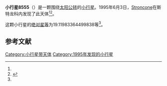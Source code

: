 {{Infobox planet
| bgcolour = #FFFFC0
| name = 8555 Mirimao
| symbol = 
| image = 
| caption = 
| discovery = yes
| discovery_ref = 
| discoverer = [[Stroncone|Stroncone]]
| discovery_site = [[斯特龙科内|斯特龙科内]] 
| discovered = 1995年6月3日
| designations = yes
| mp_name = 
| named_after = 
| alt_names = 1995 LD/ 1996 TO12
| mp_category = [[主带小行星|主带小行星]]
| orbit_ref = <ref name="a">[http://ssd.jpl.nasa.gov/sbdb.cgi?sstr=8555 8555 Mirimao] {{Wayback|url=http://ssd.jpl.nasa.gov/sbdb.cgi?sstr=8555 |date=20140924160101 }}，小行星數據庫瀏覽器（JPL Small-Body Database Browser）－[[美国国家航空航天局|美国国家航空航天局]]喷气推进实验室</ref>
| epoch = 2456400.5 (2013年4月18日更新)
| aphelion = {{convert|2.524244449824172|AU|km|3|abbr=on|lk=out}}
| perihelion = {{convert|2.188295660447968|AU|km|3|abbr=on}}
| semimajor = {{convert|2.35627005513607|AU|km|3|abbr=on}}
| eccentricity = 0.071288261
| period = 1321.101005 [[日|日]]<br />3.62[[儒略年|儒略年]]
| avg_speed = 
| inclination = 6.011789204691847
| asc_node = 216.648054710879
| mean_anomaly = 
| arg_peri = 19.11983364499838
| satellites = 
| physical_characteristics = yes
| dimensions = 
| mass = 
| density = 
| surface_grav = 
| escape_velocity = 
| sidereal_day = 
| axial_tilt = 
| pole_ecliptic_lat = 
| pole_ecliptic_lon = 
| albedo = 
| temperatures= 
| temp_name1 = 
| mean_temp_1 = 
| max_temp_1 = 
| temp_name2 = 
| max_temp_2 = 
| spectral_type = 
| abs_magnitude = 19.11983364499838
}}

'''小行星8555'''（{{lang-en|8555 Mirimao}}）是一颗围绕[[太阳|太阳]][[公转|公转]]的[[小行星|小行星]]。1995年6月3日，[[Stroncone|Stroncone]]在斯特龙科内发现了此天体<ref name="a" /><ref>{{cite news|title=小行星列表|url=http://cfa-www.harvard.edu/iau/lists/NumberedMPs.txt|accessdate=2013-07-08|newspaper=哈佛大学|archive-date=2008-05-17|archive-url=https://web.archive.org/web/20080517010638/http://cfa-www.harvard.edu/iau/lists/NumberedMPs.txt|dead-url=no}}</ref>。

这颗小行星的[[绝对星等|绝对星等]]为19.11983364499838等<ref name="a" />。

==参考文献==
{{reflist}}
{{Minor Planet Number|[[小行星8554|小行星8554]]|[[小行星8556|小行星8556]]}}

{{小天体}}

[[Category:小行星带天体|Category:小行星带天体]]
[[Category:1995年发现的小行星|Category:1995年发现的小行星]]

{{asteroid-stub}}